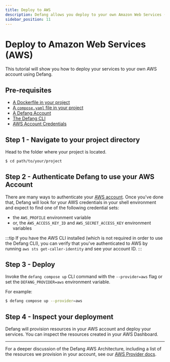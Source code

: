 ```yaml
---
title: Deploy to AWS
description: Defang allows you deploy to your own Amazon Web Services (AWS) account.
sidebar_position: 11
---
```


# Deploy to Amazon Web Services (AWS)

This tutorial will show you how to deploy your services to your own AWS account using Defang.

## Pre-requisites
* [A Dockerfile in your project](https://docs.docker.com/get-started/docker-concepts/building-images/writing-a-dockerfile/)
* [A `compose.yaml` file in your project](https://docs.docker.com/compose/gettingstarted/)
* [A Defang Account](/docs/concepts/authentication)
* [The Defang CLI](/docs/getting-started#install-the-defang-cli)
* [AWS Account Credentials](https://docs.aws.amazon.com/cli/latest/userguide/cli-chap-authentication.html)

## Step 1 - Navigate to your project directory
Head to the folder where your project is located.
```bash
$ cd path/to/your/project
```

## Step 2 - Authenticate Defang to use your AWS Account

There are many ways to authenticate your [AWS account](https://docs.aws.amazon.com/cli/latest/userguide/cli-chap-authentication.html).
Once you've done that, Defang will look for your AWS credentials in your shell environment and expect to find one of the following credential sets:
* the `AWS_PROFILE` environment variable
* or, the `AWS_ACCESS_KEY_ID` and `AWS_SECRET_ACCESS_KEY` environment variables

:::tip
If you have the AWS CLI installed (which is not required in order to use the Defang CLI), you can verify that you've authenticated to AWS by running `aws sts get-caller-identity` and see your account ID.
:::

## Step 3 - Deploy

Invoke the `defang compose up` CLI command with the `--provider=aws` flag or set the `DEFANG_PROVIDER=aws` environment variable.

For example:

```bash
$ defang compose up --provider=aws
```

## Step 4 - Inspect your deployment

Defang will provision resources in your AWS account and deploy your services. You can inspect the resources created in your AWS Dashboard.

***

For a deeper discussion of the Defang AWS Architecture, including a list of the resources we provision in your account, see our [AWS Provider docs](/docs/providers/aws).
